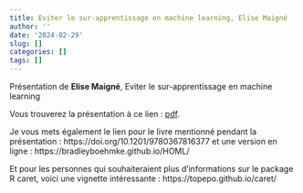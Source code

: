 ```yaml
---
title: Eviter le sur-apprentissage en machine learning, Elise Maigné
author: ''
date: '2024-02-29'
slug: []
categories: []
tags: []
---
```



Présentation de **Elise Maigné**, Eviter le sur-apprentissage en machine learning 
  
  
Vous trouverez la présentation à ce lien : [pdf](/diapos/2024_Eviter_surapprentissage_machinelearning.pdf).

Je vous mets également le lien pour le livre mentionné pendant la présentation : 
https://doi.org/10.1201/9780367816377 et une version en ligne : https://bradleyboehmke.github.io/HOML/

Et pour les personnes qui souhaiteraient plus d'informations sur le package R caret, voici une vignette intéressante : https://topepo.github.io/caret/
